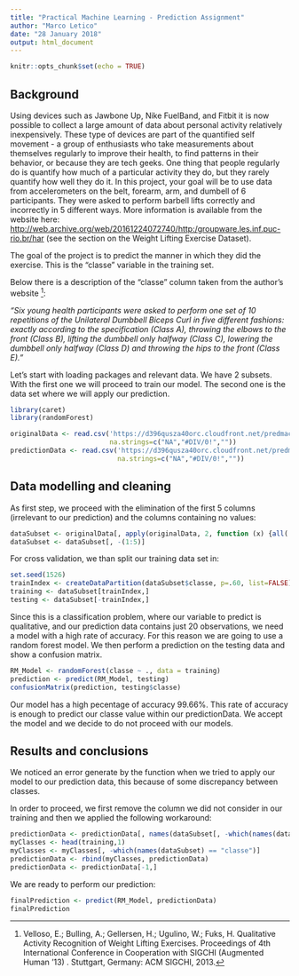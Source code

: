 ```yaml
---
title: "Practical Machine Learning - Prediction Assignment"
author: "Marco Letico"
date: "28 January 2018"
output: html_document
---
```


```r
knitr::opts_chunk$set(echo = TRUE)
```

## Background

Using devices such as Jawbone Up, Nike FuelBand, and Fitbit it is now possible to collect a large amount of data about personal activity relatively inexpensively. These type of devices are part of the quantified self movement - a group of enthusiasts who take measurements about themselves regularly to improve their health, to find patterns in their behavior, or because they are tech geeks. One thing that people regularly do is quantify how much of a particular activity they do, but they rarely quantify how well they do it. In this project, your goal will be to use data from accelerometers on the belt, forearm, arm, and dumbell of 6 participants. They were asked to perform barbell lifts correctly and incorrectly in 5 different ways. More information is available from the website here: <http://web.archive.org/web/20161224072740/http:/groupware.les.inf.puc-rio.br/har> (see the section on the Weight Lifting Exercise Dataset).

The goal of the project is to predict the manner in which they did the exercise. This is the "classe" variable in the training set.

Below there is a description of the "classe" column taken from the author's website ^[Velloso, E.; Bulling, A.; Gellersen, H.; Ugulino, W.; Fuks, H. Qualitative Activity Recognition of Weight Lifting Exercises. Proceedings of 4th International Conference in Cooperation with SIGCHI (Augmented Human '13) . Stuttgart, Germany: ACM SIGCHI, 2013.]:

*"Six young health participants were asked to perform one set of 10 repetitions of the Unilateral Dumbbell Biceps Curl in five different fashions: exactly according to the specification (Class A), throwing the elbows to the front (Class B), lifting the dumbbell only halfway (Class C), lowering the dumbbell only halfway (Class D) and throwing the hips to the front (Class E)."*

Let's start with loading packages and relevant data. We have 2 subsets. With the first one we will proceed to train our model. The second one is the data set where we will apply our prediction.

```r
library(caret)
library(randomForest)

originalData <- read.csv('https://d396qusza40orc.cloudfront.net/predmachlearn/pml-training.csv',
                         na.strings=c("NA","#DIV/0!",""))
predictionData <- read.csv('https://d396qusza40orc.cloudfront.net/predmachlearn/pml-testing.csv',
                           na.strings=c("NA","#DIV/0!",""))
```

## Data modelling and cleaning

As first step, we proceed with the elimination of the first 5 columns (irrelevant to our prediction) and the columns containing no values:

```r
dataSubset <- originalData[, apply(originalData, 2, function (x) {all(!is.na(x))} )]
dataSubset <- dataSubset[, -(1:5)]
```

For cross validation, we than split our training data set in:

```r
set.seed(1526)
trainIndex <- createDataPartition(dataSubset$classe, p=.60, list=FALSE)
training <- dataSubset[trainIndex,]
testing <- dataSubset[-trainIndex,]
```

Since this is a classification problem, where our variable to predict is qualitative, and our prediction data contains just 20 observations, we need a model with a high rate of accuracy. For this reason we are going to use a random forest model. We then perform a prediction on the testing data and show a confusion matrix.

```r
RM_Model <- randomForest(classe ~ ., data = training)
prediction <- predict(RM_Model, testing)
confusionMatrix(prediction, testing$classe)
```

Our model has a high pecentage of accuracy 99.66%. This rate of accuracy is enough to predict our classe value within our predictionData. We accept the model and we decide to do not proceed with our models.

## Results and conclusions

We noticed an error generate by the function <predict> when we tried to apply our model to our prediction data, this because of some discrepancy between classes.

In order to proceed, we first remove the column we did not consider in our training and then we applied the following workaround:

```r
predictionData <- predictionData[, names(dataSubset[, -which(names(dataSubset) == "classe")])]
myClasses <- head(training,1)
myClasses <- myClasses[, -which(names(dataSubset) == "classe")] 
predictionData <- rbind(myClasses, predictionData)
predictionData <- predictionData[-1,]
```

We are ready to perform our prediction:

```r
finalPrediction <- predict(RM_Model, predictionData)
finalPrediction
```